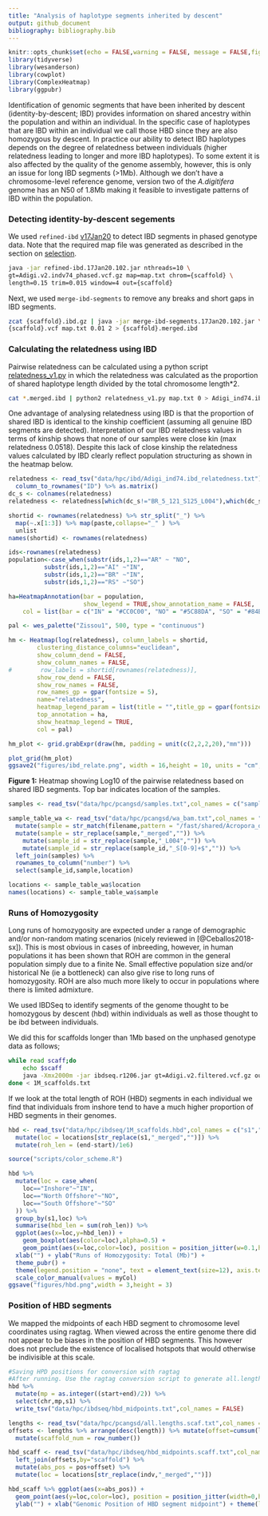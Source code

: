 ```yaml
---
title: "Analysis of haplotype segments inherited by descent"
output: github_document
bibliography: bibliography.bib
---
```


```r
knitr::opts_chunk$set(echo = FALSE,warning = FALSE, message = FALSE,fig.retina = 2)
library(tidyverse)
library(wesanderson)
library(cowplot)
library(ComplexHeatmap)
library(ggpubr)
```

Identification of genomic segments that have been inherited by descent (identity-by-descent; IBD) provides information on shared ancestry within the population and within an individual.  In the specific case of haplotypes that are IBD within an individual we call those HBD since they are also homozygous by descent.  In practice our ability to detect IBD haplotypes depends on the degree of relatedness between individuals (higher relatedness leading to longer and more IBD haplotypes).  To some extent it is also affected by the quality of the genome assembly, however, this is only an issue for long IBD segments (>1Mb). Although we don't have a chromosome-level reference genome, version two of the *A.digitifera* genome has an N50 of 1.8Mb making it feasible to investigate patterns of IBD within the population.

### Detecting identity-by-descent segements
We used `refined-ibd` [v17Jan20](https://faculty.washington.edu/browning/refined-ibd.html) to detect IBD segments in phased genotype data. Note that the required map file was generated as described in the section on [selection](06.selection_analysis.md).

```bash
java -jar refined-ibd.17Jan20.102.jar nthreads=10 \
gt=Adigi.v2.indv74_phased.vcf.gz map=map.txt chrom={scaffold} \
length=0.15 trim=0.015 window=4 out={scaffold}
```

Next, we used `merge-ibd-segments` to remove any breaks and short gaps in IBD segments.
```bash
zcat {scaffold}.ibd.gz | java -jar merge-ibd-segments.17Jan20.102.jar \
{scaffold}.vcf map.txt 0.01 2 > {scaffold}.merged.ibd
```
### Calculating the relatedness using IBD
Pairwise relatedness can be calculated using a python script [relatedness_v1.py](http://faculty.washington.edu/sguy/ibd_relatedness.html) in which the relatedness was calculated as the proportion of shared haplotype length divided by the total chromosome length*2.
```bash
cat *.merged.ibd | python2 relatedness_v1.py map.txt 0 > Adigi_ind74.ibd_relatedness.txt
```

One advantage of analysing relatedness using IBD is that the proportion of shared IBD is identical to the kinship coefficient (assuming all genuine IBD segments are detected).  Interpretation of our IBD relatedness values in terms of kinship shows that none of our samples were close kin (max relatedness 0.0518).  Despite this lack of close kinship the relatedness values calculated by IBD clearly reflect population structuring as shown in the heatmap below. 

```r
relatedness <- read_tsv("data/hpc/ibd/Adigi_ind74.ibd_relatedness.txt") %>% 
  column_to_rownames("ID") %>% as.matrix()
dc_s <- colnames(relatedness)
relatedness <- relatedness[which(dc_s!="BR_5_121_S125_L004"),which(dc_s!="BR_5_121_S125_L004")]

shortid <- rownames(relatedness) %>% str_split("_") %>% 
  map(~.x[1:3]) %>% map(paste,collapse="_" ) %>% 
  unlist
names(shortid) <- rownames(relatedness)

ids<-rownames(relatedness) 
population<-case_when(substr(ids,1,2)=="AR" ~ "NO",
          substr(ids,1,2)=="AI" ~"IN",
          substr(ids,1,2)=="BR" ~"IN",
          substr(ids,1,2)=="RS" ~"SO")

ha=HeatmapAnnotation(bar = population,
                     show_legend = TRUE,show_annotation_name = FALSE,
    col = list(bar = c("IN" = "#CC0C00", "NO" = "#5C88DA", "SO" = "#84BD00")))

pal <- wes_palette("Zissou1", 500, type = "continuous")

hm <- Heatmap(log(relatedness), column_labels = shortid,
        clustering_distance_columns="euclidean",
        show_column_dend = FALSE,
        show_column_names = FALSE,
#        row_labels = shortid[rownames(relatedness)],
        show_row_dend = FALSE,
        show_row_names = FALSE,
        row_names_gp = gpar(fontsize = 5),
        name="relatedness",
        heatmap_legend_param = list(title = "",title_gp = gpar(fontsize = 8)),
        top_annotation = ha,
        show_heatmap_legend = TRUE,
        col = pal)

hm_plot <- grid.grabExpr(draw(hm, padding = unit(c(2,2,2,20),"mm")))

plot_grid(hm_plot)
ggsave2("figures/ibd_relate.png", width = 16,height = 10, units = "cm", dpi = 300)
```

**Figure 1:** Heatmap showing Log10 of the pairwise relatedness based on shared IBD segments. Top bar indicates location of the samples.


```r
samples <- read_tsv("data/hpc/pcangsd/samples.txt",col_names = c("sample_id","location","mapping_rate","mean_mapping_depth","genome_cov"))

sample_table_wa <- read_tsv("data/hpc/pcangsd/wa_bam.txt",col_names = "filename",show_col_types = FALSE) %>%
  mutate(sample = str_match(filename,pattern = "/fast/shared/Acropora_digitifera_wgs_bamfile/WA/(.*)_aligned")[,2]) %>% 
  mutate(sample = str_replace(sample,"_merged","")) %>% 
    mutate(sample_id = str_replace(sample,"_L004","")) %>% 
    mutate(sample_id = str_replace(sample_id,"_S[0-9]+$","")) %>% 
  left_join(samples) %>% 
  rownames_to_column("number") %>% 
  select(sample_id,sample,location)

locations <- sample_table_wa$location
names(locations) <- sample_table_wa$sample

```

### Runs of Homozygosity

Long runs of homozygosity are expected under a range of demographic and/or non-random mating scenarios (nicely reviewed in [@Ceballos2018-sx]).  This is most obvious in cases of inbreeding, however, in human populations it has been shown that ROH are common in the general population simply due to a finite Ne.  Small effective population size and/or historical Ne (ie a bottleneck) can also give rise to long runs of homozygosity. ROH are also much more likely to occur in populations where there is limited admixture. 

We used IBDSeq to identify segments of the genome thought to be homozygous by descent (hbd) within individuals as well as those thought to be ibd between individuals. 

We did this for scaffolds longer than 1Mb based on the unphased genotype data as follows;
```bash
while read scaff;do
	echo $scaff
	java -Xmx2000m -jar ibdseq.r1206.jar gt=Adigi.v2.filtered.vcf.gz out=${scaff} nthreads=4 chrom=${scaff}
done < 1M_scaffolds.txt
```

If we look at the total length of ROH (HBD) segments in each individual we find that individuals from inshore tend to have a much higher proportion of HBD segments in their genomes. 

```r
hbd <- read_tsv("data/hpc/ibdseq/1M_scaffolds.hbd",col_names = c("s1","h1","s2","h2","chr","start","end","LOD")) %>% 
  mutate(loc = locations[str_replace(s1,"_merged","")]) %>% 
  mutate(roh_len = (end-start)/1e6)

source("scripts/color_scheme.R")

hbd %>% 
  mutate(loc = case_when(
    loc=="Inshore"~"IN",
    loc=="North Offshore"~"NO",
    loc=="South Offshore"~"SO"
  )) %>% 
  group_by(s1,loc) %>% 
  summarise(hbd_len = sum(roh_len)) %>% 
  ggplot(aes(x=loc,y=hbd_len)) + 
    geom_boxplot(aes(color=loc),alpha=0.5) +
    geom_point(aes(x=loc,color=loc), position = position_jitter(w=0.1,h=0)) + 
  xlab("") + ylab("Runs of Homozygosity: Total (Mb)") +
  theme_pubr() +
  theme(legend.position = "none", text = element_text(size=12), axis.text.x = element_text(size=12)) +
  scale_color_manual(values = myCol)
ggsave("figures/hbd.png",width = 3,height = 3)
```

### Position of HBD segments

We mapped the midpoints of each HBD segment to chromosome level coordinates using ragtag.  When viewed across the entire genome there did not appear to be biases in the position of HBD segments.  This however does not preclude the existence of localised hotspots that would otherwise be indivisible at this scale.

```r
#Saving HPD positions for conversion with ragtag 
#After running. Use the ragtag conversion script to generate all.lengths.scaf.txt (used in next code block)
hbd %>% 
  mutate(mp = as.integer((start+end)/2)) %>% 
  select(chr,mp,s1) %>% 
  write_tsv("data/hpc/ibdseq/hbd_midpoints.txt",col_names = FALSE)
```

```r
lengths <- read_tsv("data/hpc/pcangsd/all.lengths.scaf.txt",col_names = c("scaffold","length"))
offsets <- lengths %>% arrange(desc(length)) %>% mutate(offset=cumsum(length)-length) %>% 
  mutate(scaffold_num = row_number())

hbd_scaff <- read_tsv("data/hpc/ibdseq/hbd_midpoints.scaff.txt",col_names = c("scaffold","pos","indv")) %>% 
  left_join(offsets,by="scaffold") %>% 
  mutate(abs_pos = pos+offset) %>% 
  mutate(loc = locations[str_replace(indv,"_merged","")])

hbd_scaff %>% ggplot(aes(x=abs_pos)) + 
  geom_point(aes(y=loc,color=loc), position = position_jitter(width=0,height = 0.4),size=0.2) +
  ylab("") + xlab("Genomic Position of HBD segment midpoint") + theme(legend.title = element_blank())
```



